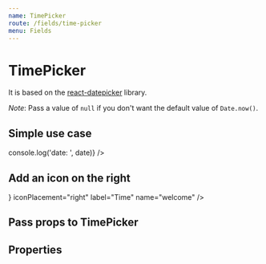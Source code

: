 ```yaml
---
name: TimePicker
route: /fields/time-picker
menu: Fields
---
```



# TimePicker

It is based on the [react-datepicker](https://github.com/Hacker0x01/react-datepicker) library.

_Note_: Pass a value of `null` if you don't want the default value of `Date.now()`.

## Simple use case

<Playground>
  <Form initialValues={{ welcome: Date.now() }}>
    <ConnectedField
      component={TimePicker}
      label="Time"
      name="welcome"
      onChange={date => console.log('date: ', date)}
    />
  </Form>
</Playground>

## Add an icon on the right

<Playground>
  <Form initialValues={{ welcome: Date.now() }}>
    <ConnectedField
      component={TimePicker}
      icon={<Icon name="date" color="primary.500" />}
      iconPlacement="right"
      label="Time"
      name="welcome"
    />
  </Form>
</Playground>

## Pass props to TimePicker

<Playground>
  <Form initialValues={{ welcome: Date.now() }}>
    <ConnectedField name="welcome" component={TimePicker} timeIntervals={30} />
  </Form>
</Playground>

## Properties

<Props of={TimePicker} />
